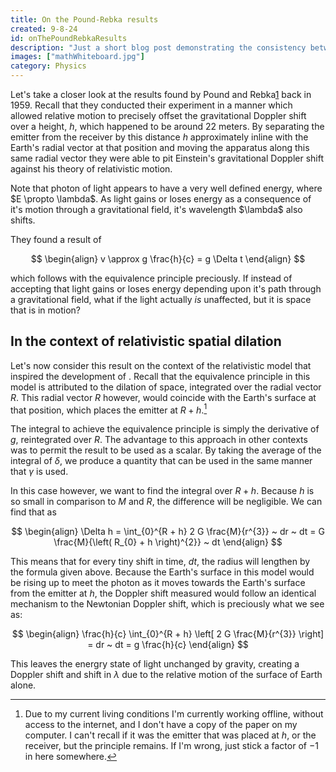 ```yaml
---
title: On the Pound-Rebka results
created: 9-8-24
id: onThePoundRebkaResults
description: "Just a short blog post demonstrating the consistency between the proposed model of relativistic spatial dilation and the results found by Pound and Rebka."
images: ["mathWhiteboard.jpg"]
category: Physics
---
```



Let's take a closer look at the results found by Pound and Rebka<span className="citationAnchor-container no-tooltip"><a href='#bib-pound_rebka' className="citation citationAnchor" id="cit-pound_rebka-idx-0">1</a></span> back in 1959. Recall that they conducted their experiment in a manner which allowed relative motion to precisely offset the gravitational Doppler shift over a height, $h$, which happened to be around $22$ meters. By separating the emitter from the receiver by this distance $h$ approximately inline with the Earth's radial vector at that position and moving the apparatus along this same radial vector they were able to pit Einstein's gravitational Doppler shift against his theory of relativistic motion.

<Admonition title="Energy of light" type="info" sidebar>
 Note that photon of light appears to have a very well defined energy, where $E \propto \lambda$. As light gains or loses energy as a consequence of it's motion through a gravitational field, it's wavelength $\lambda$ also shifts.
</Admonition>

They found a result of

$$
\begin{align}
v \approx g \frac{h}{c} = g \Delta t
\end{align}
$$


which follows with the equivalence principle preciously. If instead of accepting that light gains or loses energy depending upon it's path through a gravitational field, what if the light actually _is_ unaffected, but it is space that is in motion? 

## In the context of relativistic spatial dilation

Let's now consider this result on the context of the relativistic model that inspired the development of <LogoAsText />. Recall that the equivalence principle in this model is attributed to the dilation of space, integrated over the radial vector $R$. This radial vector $R$ however, would coincide with the Earth's surface at that position, which places the emitter at $R + h$.[^1]

The integral to achieve the equivalence principle is simply the derivative of $g$, reintegrated over $R$. The advantage to this approach in other contexts was to permit the result to be used as a scalar. By taking the average of the integral of $\delta$, we produce a quantity that can be used in the same manner that $\gamma$ is used.

In this case however, we want to find the integral over $R + h$. Because $h$ is so small in comparison to $M$ and $R$, the difference will be negligible. We can find that as

$$
\begin{align}
\Delta h = \int_{0}^{R + h} 2 G \frac{M}{r^{3}} ~ dr ~ dt = G \frac{M}{\left( R_{0} + h \right)^{2}} ~ dt
\end{align}
$$

This means that for every tiny shift in time, $dt$, the radius will lengthen by the formula given above. Because the Earth's surface in this model would be rising up to meet the photon as it moves towards the Earth's surface from the emitter at $h$, the Doppler shift measured would follow an identical mechanism to the Newtonian Doppler shift, which is preciously what we see as:

$$
\begin{align}
\frac{h}{c} \int_{0}^{R + h} \left[ 2 G \frac{M}{r^{3}} \right] = dr ~ dt = g \frac{h}{c}
\end{align}
$$

This leaves the energry state of light unchanged by gravity, creating a Doppler shift and shift in $\lambda$ due to the relative motion of the surface of Earth alone.


[^1]: Due to my current living conditions I'm currently working offline, without access to the internet, and I don't have a copy of the paper on my computer. I can't recall if it was the emitter that was placed at $h$, or the receiver, but the principle remains. If I'm wrong, just stick a factor of $-1$ in here somewhere.
